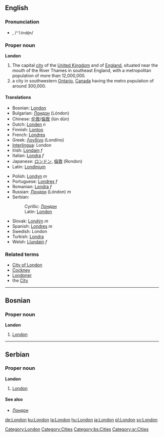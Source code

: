 ==English==

{{rank|wild|front|France|577|London|save|length|play}}

{{wikipedia}}
===Pronunciation===
*{{IPAchar|lŭn'dən, /ˈlʌndən/}}, /<tt>"lVnd@n</tt>/

===Proper noun===
'''London'''

# The capital [[city]] of the [[United Kingdom]] and of [[England]], situated near the mouth of the River Thames in southeast England, with a metropolitan population of more than 12,000,000.
# a city in southwestern [[Ontario]], [[Canada]] having the metro population of around 300,000.

====Translations====
{{top}}
*Bosnian: [[London#Bosnian|London]] {{m}}
*Bulgarian: [[Лондон]] (Lóndon)
*Chinese: [[伦敦]]/[[倫敦]] (lún dūn)
*Dutch: [[Londen]] ''n''
*Finnish: [[Lontoo]]
*French: [[Londres]]
*Greek: [[Λονδίνο]] (Londíno)
*[[Interlingua]]: London
*Irish: [[Londain]] ''f''
*Italian: [[Londra]] ''f''
*Japanese: [[ロンドン]], [[倫敦]] (Rondon)
*Latin: [[Londinium]]
{{mid}}
*Polish: [[Londyn]] ''m''
*Portuguese: [[Londres]] ''f''
*Romanian: [[Londra]] ''f''
*Russian: [[Лондон]] (Lóndon) ''m''
*Serbian:
*:Cyrillic: [[Лондон#Serbian|Лондон]] {{m}}
*:Latin: [[London#Serbian|London]] {{m}}
*Slovak: [[Londýn]] ''m''
*Spanish: [[Londres]] ''m''
*Swedish: London
*Turkish: [[Londra]]
*Welsh: [[Llundain]] ''f''
{{bottom}}

<!--===Adjective=== a noun used as a qualifier is not an adjective
'''London''' (''no [[comparative]] or [[superlative]] forms'')

# Of, from, or pertaining to London

====Translations====
*Dutch: [[Londens]], [[Londense]]
*Finnish: [[lontoolainen]]
*French: [[londinien]] ''m'', londinienne ''f'', de Londres
*Italian: [[londinese]] ''m and f'', di Londra
*Polish: [[londyński]] ''m''
*Slovak: [[londýnsky]] ''m'', [[londýnska]] ''f'', [[londýnske]] ''n''
-->

===Related terms===
*[[City of London]]
*[[Cockney]]
*[[Londoner]]
*the [[City]]

[[Category:London]]
[[Category:Cities]]

----

==Bosnian==
===Proper noun===
'''London''' {{m}}
#[[London#English|London]]
[[Category:bs:Cities]]

----

==Serbian==
===Proper noun===
'''London''' {{m}}
#[[London#English|London]]
====See also====
*[[Лондон#Serbian|Лондон]]
[[Category:sr:Cities]]

[[de:London]]
[[ku:London]]
[[la:London]]
[[hu:London]]
[[ja:London]]
[[pl:London]]
[[sv:London]]
